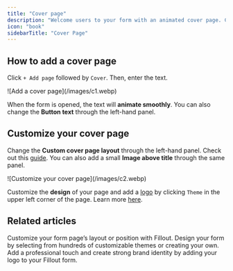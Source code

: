 ```yaml
---
title: "Cover page"
description: "Welcome users to your form with an animated cover page. Customize design and add a logo to match your brand."
icon: "book"
sidebarTitle: "Cover Page"
---
```


## How to add a cover page

Click `+ Add page` followed by `Cover`. Then, enter the text.

<Frame>
  ![Add a cover page](/images/c1.webp)
</Frame>

When the form is opened, the text will **animate smoothly**. You can also change the **Button text** through the left-hand panel.

## Customize your cover page

Change the **Custom cover page layout** through the left-hand panel. Check out this [guide](/help/layout). You can also add a small **Image above title** through the same panel.

<Frame>
  ![Customize your cover page](/images/c2.webp)
</Frame>

Customize the **design** of your page and add a [logo](/help/logo) by clicking `Theme` in the upper left corner of the page. Learn more [here](/help/themes).

## Related articles

<CardGroup cols={3}>
  <Card title="Page layout" icon="rectangles-mixed" iconType="regular" color="#FFC738" href="/help/layout">
    Customize your form page’s layout or position with Fillout.
  </Card>
  <Card title="Themes" icon="palette" iconType="regular" color="#FFC738" href="/help/themes">
    Design your form by selecting from hundreds of customizable themes or creating your own.
  </Card>
  <Card title="Add a logo" icon="airbnb" iconType="regular" color="#FFC738" href="/help/logo">
    Add a professional touch and create strong brand identity by adding your logo to your Fillout form.
  </Card>
</CardGroup>